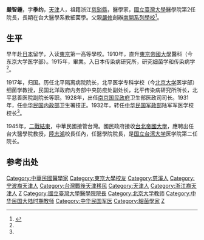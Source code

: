 '''嚴智鍾'''，字'''季约'''，[[天津市_(中華民國)|天津]]人，祖籍浙江[[慈谿縣|慈谿縣]]，醫學家，[[國立臺灣大學|國立臺灣大學]]醫學院第2任院長，長期在台大醫學系教細菌學。父親[[嚴修|嚴修]]創辦[[南開系列學校|南開系列學校]]<ref name="yan">{{cite web|url=http://overseasdb.jnu.edu.cn/renwuziliao/2011-12-15/3159.html|title=严智钟|publisher=留学人员数据库|author=暨南大学珠海校区图书馆|accessdate=2014-10-18|language=zh-cn|deadurl=yes|archiveurl=https://web.archive.org/web/20141018112300/http://overseasdb.jnu.edu.cn/renwuziliao/2011-12-15/3159.html|archivedate=2014-10-18}}</ref>。

==生平==
早年赴[[日本|日本]]留学，入读[[東京|東京]]第一高等學校。1910年，直升[[東京帝國大學|東京帝國大學]]醫科（今东京大学医学部）。1915年，畢業。入日本传染病研究所，研究细菌学和传染病学<ref name="yan"/>。

1917年，归国。历任北平隔离病院院长，北平医学专科学校（今[[北京大学|北京大学]]医学部）细菌学教授，民国北洋政府内务部中央防疫处副处长，北平传染病研究所所长，北平慈善医院副院长等职。1928年，出任[[南京国民政府|南京国民政府]]卫生部医政司司长。1931年，任[[中华民国内政部|中华民国内政部]]卫生署技正。1932年，转任[[中华民国军政部|中华民国军政部]]陆军军医学校校长<ref name="yan"/>。

1945年，[[二戰結束|二戰結束]]，中華民國接管台灣。國民政府接收[[台北帝國大學|台北帝國大學]]，應聘出任台大醫學院教授，[[陸志鴻|陸志鴻]]校長任內，任醫學院院長，是[[国立台湾大学|国立台湾大学]]医学院第二任院长。

==参考出处==
{{reflist}}

{{DEFAULTSORT:Y}}
[[Category:中華民國醫學家|Category:中華民國醫學家]]
[[Category:東京大學校友|Category:東京大學校友]]
[[Category:慈溪人|Category:慈溪人]]
[[Category:宁波裔天津人|Category:宁波裔天津人]]
[[Category:台灣戰後天津移民|Category:台灣戰後天津移民]]
[[Category:天津人|Category:天津人]]
[[Category:浙江裔天津人|Category:浙江裔天津人]]
[[Category:费市严家|Z]]
[[Category:國立臺灣大學醫學院院長|Category:國立臺灣大學醫學院院長]]
[[Category:北京大学教师|Category:北京大学教师]]
[[Category:中华民国大陆时期教师|Category:中华民国大陆时期教师]]
[[Category:中华民国军医|Category:中华民国军医]]
[[Category:細菌學家|Category:細菌學家]]
[[Category:严姓|Z]]